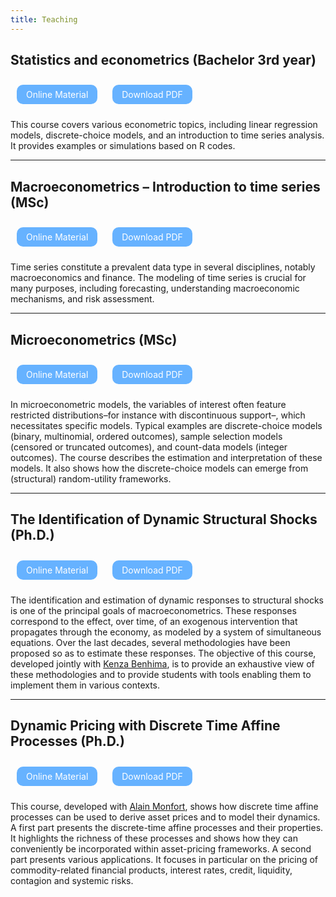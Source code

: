 ```yaml
---
title: Teaching
---
```



## Statistics and econometrics (Bachelor 3rd year)

<!-- <img src="project_1_banner.png" style="height: 100%; width: 100%; object-fit: contain" onclick="window.open('https://arxiv.org/abs/2210.07278', 'blank');"/> -->

```{=html}
    <meta charset="UTF-8">
    <meta name="viewport" content="width=device-width, initial-scale=1.0">
    <title>Styled Links</title>
    <style>
        .link-button {
            display: inline-block;
            padding: 7px 15px; /* Adjust padding for appearance */
            margin: 10px; /* Space between buttons */
            text-decoration: none; /* Remove underline */
            color: white; /* Text color */
            background-color: #66B2FF; /* Button color */
            border-radius: 10px; /* Rounded corners */
            transition: background-color 0.3s, transform 0.3s; /* Transition effects */
        }

        .link-button:hover {
            background-color: #0056b3; /* Darker color on hover */
            transform: scale(1.05); /* Slightly enlarge */
        }
    </style>

    <a href="https://jrenne.github.io/EcoStat/" target="_blank" class="link-button">Online Material</a>
    <a href="https://github.com/jrenne/EcoStat/blob/main/docs/EcoStat.pdf" target="_blank" class="link-button">Download PDF</a>

```


This course covers various econometric topics, including linear regression models, discrete-choice models, and an introduction to time series analysis. It provides examples or simulations based on R codes. 

----

## Macroeconometrics -- Introduction to time series (MSc)

```{=html}
    <meta charset="UTF-8">
    <meta name="viewport" content="width=device-width, initial-scale=1.0">
    <title>Styled Links</title>
    <style>
        .link-button {
            display: inline-block;
            padding: 7px 15px; /* Adjust padding for appearance */
            margin: 10px; /* Space between buttons */
            text-decoration: none; /* Remove underline */
            color: white; /* Text color */
            background-color: #66B2FF; /* Button color */
            border-radius: 10px; /* Rounded corners */
            transition: background-color 0.3s, transform 0.3s; /* Transition effects */
        }

        .link-button:hover {
            background-color: #0056b3; /* Darker color on hover */
            transform: scale(1.05); /* Slightly enlarge */
        }
    </style>

    <a href="https://jrenne.github.io/TimeSeries_Bookdown/" target="_blank" class="link-button">Online Material</a>
    <a href="https://github.com/jrenne/TimeSeries_Bookdown/blob/main/docs/TimeSeries.pdf" target="_blank" class="link-button">Download PDF</a>

```


Time series constitute a prevalent data type in several disciplines, notably macroeconomics and finance. The modeling of time series is crucial for many purposes, including forecasting, understanding macroeconomic mechanisms, and risk assessment. 

----

## Microeconometrics (MSc)


```{=html}
    <meta charset="UTF-8">
    <meta name="viewport" content="width=device-width, initial-scale=1.0">
    <title>Styled Links</title>
    <style>
        .link-button {
            display: inline-block;
            padding: 7px 15px; /* Adjust padding for appearance */
            margin: 10px; /* Space between buttons */
            text-decoration: none; /* Remove underline */
            color: white; /* Text color */
            background-color: #66B2FF; /* Button color */
            border-radius: 10px; /* Rounded corners */
            transition: background-color 0.3s, transform 0.3s; /* Transition effects */
        }

        .link-button:hover {
            background-color: #0056b3; /* Darker color on hover */
            transform: scale(1.05); /* Slightly enlarge */
        }
    </style>

    <a href="https://jrenne.github.io/MicroEc_bookdown/" target="_blank" class="link-button">Online Material</a>
    <a href="https://github.com/jrenne/MicroEc_bookdown/blob/main/docs/MicroEc.pdf" target="_blank" class="link-button">Download PDF</a>

```

In microeconometric models, the variables of interest often feature restricted distributions--for instance with discontinuous support--, which necessitates specific models. Typical examples are discrete-choice models (binary, multinomial, ordered outcomes), sample selection models (censored or truncated outcomes), and count-data models (integer outcomes). The course describes the estimation and interpretation of these models. It also shows how the discrete-choice models can emerge from (structural) random-utility frameworks.

----

## The Identification of Dynamic Structural Shocks (Ph.D.)


```{=html}
    <meta charset="UTF-8">
    <meta name="viewport" content="width=device-width, initial-scale=1.0">
    <title>Styled Links</title>
    <style>
        .link-button {
            display: inline-block;
            padding: 7px 15px; /* Adjust padding for appearance */
            margin: 10px; /* Space between buttons */
            text-decoration: none; /* Remove underline */
            color: white; /* Text color */
            background-color: #66B2FF; /* Button color */
            border-radius: 10px; /* Rounded corners */
            transition: background-color 0.3s, transform 0.3s; /* Transition effects */
        }

        .link-button:hover {
            background-color: #0056b3; /* Darker color on hover */
            transform: scale(1.05); /* Slightly enlarge */
        }
    </style>

    <a href="https://jrenne.github.io/IdentifStructShocks/" target="_blank" class="link-button">Online Material</a>
    <a href="https://github.com/jrenne/IdentifStructShocks/blob/main/docs/IdentifStructShocks.pdf" target="_blank" class="link-button">Download PDF</a>

```

The identification and estimation of dynamic responses to structural shocks is one of the principal goals of macroeconometrics. These responses correspond to the effect, over time, of an exogenous intervention that propagates through the economy, as modeled by a system of simultaneous equations. Over the last decades, several methodologies have been proposed so as to estimate these responses. The objective of this course, developed jointly with [Kenza Benhima](https://sites.google.com/site/benhimakenza/), is to provide an exhaustive view of these methodologies and to provide students with tools enabling them to implement them in various contexts.

----

## Dynamic Pricing with Discrete Time Affine Processes (Ph.D.)


```{=html}
    <meta charset="UTF-8">
    <meta name="viewport" content="width=device-width, initial-scale=1.0">
    <title>Styled Links</title>
    <style>
        .link-button {
            display: inline-block;
            padding: 7px 15px; /* Adjust padding for appearance */
            margin: 10px; /* Space between buttons */
            text-decoration: none; /* Remove underline */
            color: white; /* Text color */
            background-color: #66B2FF; /* Button color */
            border-radius: 10px; /* Rounded corners */
            transition: background-color 0.3s, transform 0.3s; /* Transition effects */
        }

        .link-button:hover {
            background-color: #0056b3; /* Darker color on hover */
            transform: scale(1.05); /* Slightly enlarge */
        }
    </style>

    <a href="https://jrenne.github.io/TSM_bookdown/" target="_blank" class="link-button">Online Material</a>
    <a href="https://github.com/jrenne/TSM_bookdown/blob/main/docs/TSM.pdf" target="_blank" class="link-button">Download PDF</a>

```

This course, developed with [Alain Monfort](https://faculty.crest.fr/amonfort/), shows how discrete time affine processes can be used to derive asset prices and to model their dynamics. A first part presents the discrete-time affine processes and their properties. It highlights the richness of these processes and shows how they can conveniently be incorporated within asset-pricing frameworks. A second part presents various applications. It focuses in particular on the pricing of commodity-related financial products, interest rates, credit, liquidity, contagion and systemic risks.


